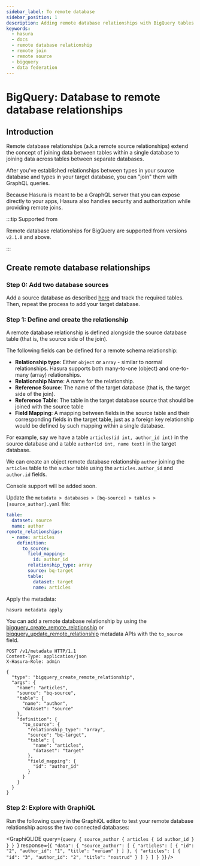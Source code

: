 ```yaml
---
sidebar_label: To remote database
sidebar_position: 1
description: Adding remote database relationships with BigQuery tables in Hasura
keywords:
  - hasura
  - docs
  - remote database relationship
  - remote join
  - remote source
  - bigquery
  - data federation
---
```



# BigQuery: Database to remote database relationships

## Introduction

Remote database relationships (a.k.a remote source relationships) extend the concept of joining data between tables
within a single database to joining data across tables between separate databases.

After you've established relationships between types in your source database and types in your target database, you can
"join" them with GraphQL queries.

Because Hasura is meant to be a GraphQL server that you can expose directly to your apps, Hasura also handles security
and authorization while providing remote joins.

:::tip Supported from

Remote database relationships for BigQuery are supported from versions `v2.1.0` and above.

:::

## Create remote database relationships

### Step 0: Add two database sources

Add a source database as described [here](/databases/connect-db/index.mdx) and track the required tables. Then, repeat
the process to add your target database.

### Step 1: Define and create the relationship

A remote database relationship is defined alongside the source database table (that is, the source side of the join).

The following fields can be defined for a remote schema relationship:

- **Relationship type**: Either `object` or `array` - similar to normal relationships. Hasura supports both many-to-one
  (object) and one-to-many (array) relationships.
- **Relationship Name**: A name for the relationship.
- **Reference Source**: The name of the target database (that is, the target side of the join).
- **Reference Table**: The table in the target database source that should be joined with the source table
- **Field Mapping**: A mapping between fields in the source table and their corresponding fields in the target table,
  just as a foreign key relationship would be defined by such mapping within a single database.

For example, say we have a table `articles(id int, author_id int)` in the source database and a table
`author(id int, name text)` in the target database.

We can create an object remote database relationship `author` joining the `articles` table to the `author` table using
the `articles.author_id` and `author.id` fields.

<Tabs className="api-tabs">
<TabItem value="console" label="Console">

Console support will be added soon.

<!-- TODO: verify remote source relationships in the console https://github.com/hasura/graphql-engine-mono/issues/4981

Head to the `Data > [database] > [articles] > Relationships` tab. Under the `Remote Database Relationships` section,
select `Add a remote database relationship`.
<Thumbnail
  src='/img/databases/postgres/schema/create-remote-source-relationship.png'
  alt='Create remote database relationships'
/>

Hit `Save`.
 -->

</TabItem>
<TabItem value="cli" label="CLI">

Update the `metadata > databases > [bq-source] > tables > [source_author].yaml` file:

```yaml {4-14}
table:
  dataset: source
  name: author
remote_relationships:
  - name: articles
    definition:
      to_source:
        field_mapping:
          id: author_id
        relationship_type: array
        source: bq-target
        table:
          dataset: target
          name: articles
```

Apply the metadata:

```bash
hasura metadata apply
```

</TabItem>
<TabItem value="api" label="API">

You can add a remote database relationship by using the
[bigquery_create_remote_relationship](/api-reference/metadata-api/remote-relationships.mdx#metadata-bigquery-create-remote-relationship)
or
[bigquery_update_remote_relationship](/api-reference/metadata-api/remote-relationships.mdx#metadata-bigquery-update-remote-relationship)
metadata APIs with the `to_source` field.

```http
POST /v1/metadata HTTP/1.1
Content-Type: application/json
X-Hasura-Role: admin

{
  "type": "bigquery_create_remote_relationship",
  "args": {
    "name": "articles",
    "source": "bq-source",
    "table": {
      "name": "author",
      "dataset": "source"
    },
    "definition": {
      "to_source": {
        "relationship_type": "array",
        "source": "bq-target",
        "table": {
          "name": "articles",
          "dataset": "target"
        },
        "field_mapping": {
          "id": "author_id"
        }
      }
    }
  }
}

```

</TabItem>
</Tabs>

### Step 2: Explore with GraphiQL

Run the following query in the GraphiQL editor to test your remote database relationship across the two connected
databases:

<GraphiQLIDE
  query={`query {
  source_author {
    articles {
      id
      author_id
    }
  }
}
`}
  response={`{
  "data": {
    "source_author": [
      {
        "articles": [
          {
            "id": "2",
            "author_id": "1",
            "title": "veniam"
          }
        ]
      },
      {
        "articles": [
          {
            "id": "3",
            "author_id": "2",
            "title": "nostrud"
          }
        ]
      }
    ]
  }
}`}
/>
